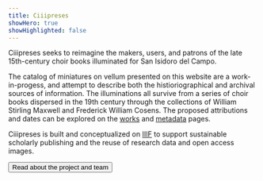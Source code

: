 ```yaml
---
title: Ciiipreses
showHero: true
showHighlighted: false
---
```


Ciiipreses seeks to reimagine the makers, users, and patrons of the late 15th-century choir books illuminated for San Isidoro del Campo.

The catalog of miniatures on vellum presented on this website are a work-in-progess, and attempt to describe both the histioriographical and archival sources of information. The illuminations all survive from a series of choir books dispersed in the 19th century through the collections of William Stirling Maxwell and Frederick William Cosens. The proposed attributions and dates can be explored on the [works](/canopy/works) and [metadata](/canopy/metadata) pages.

Ciiipreses is built and conceptualized on [IIIF](https://iiif.io/) to support sustainable scholarly publishing and the reuse of research data and open access images.

<ButtonWrapper>
  <Button href="/about">Read about the project and team</Button>
</ButtonWrapper>
